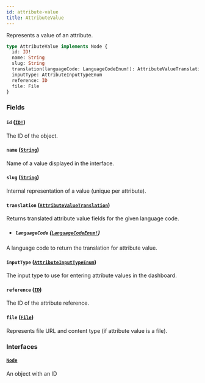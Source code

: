 ```yaml
---
id: attribute-value
title: AttributeValue
---
```


Represents a value of an attribute.

```graphql
type AttributeValue implements Node {
  id: ID!
  name: String
  slug: String
  translation(languageCode: LanguageCodeEnum!): AttributeValueTranslation
  inputType: AttributeInputTypeEnum
  reference: ID
  file: File
}
```

### Fields

#### `id` ([`ID!`](/api-reference/scalars/id.mdx))

The ID of the object.

#### `name` ([`String`](/api-reference/scalars/string.mdx))

Name of a value displayed in the interface.

#### `slug` ([`String`](/api-reference/scalars/string.mdx))

Internal representation of a value (unique per attribute).

#### `translation` ([`AttributeValueTranslation`](/api-reference/objects/attribute-value-translation.mdx))

Returns translated attribute value fields for the given language code.

- ##### `languageCode` ([`LanguageCodeEnum!`](/api-reference/enums/language-code-enum.mdx))

A language code to return the translation for attribute value.

#### `inputType` ([`AttributeInputTypeEnum`](/api-reference/enums/attribute-input-type-enum.mdx))

The input type to use for entering attribute values in the dashboard.

#### `reference` ([`ID`](/api-reference/scalars/id.mdx))

The ID of the attribute reference.

#### `file` ([`File`](/api-reference/objects/file.mdx))

Represents file URL and content type (if attribute value is a file).

### Interfaces

#### [`Node`](/api-reference/interfaces/node.mdx)

An object with an ID
